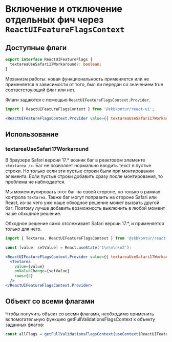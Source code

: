 
<Meta title="Information/Feature flags" />

# Включение и отключение отдельных фич через `ReactUIFeatureFlagsContext`

## Доступные флаги

```typescript static
export interface ReactUIFeatureFlags {
  textareaUseSafari17Workaround?: boolean;
}
```

Механизм работы: новая функциональность применяется или не применяется в зависимости от того, был ли передан со значением true соответствующий флаг или нет.

Флаги задаются с помощью `ReactUIFeatureFlagsContext.Provider`.

```jsx static
import { ReactUIFeatureFlagsContext } from '@skbkontur/react-ui';

<ReactUIFeatureFlagsContext.Provider value={{ textareaUseSafari17Workaround: true }}>{/* ... */}</ReactUIFeatureFlagsContext.Provider>;
```

## Использование

### textareaUseSafari17Workaround

В браузере Safari версии 17.* возник баг в реактовом элементе `<textarea />`. Баг не позволяет нормально вводить текст в пустые строки.
Но только если эти пустые строки были при монтировании элемента.
Если пустые строки добавить сразу после монтирования, то проблема не наблюдается.

Мы можем купировать этот баг на своей стороне, но только в рамках контрола `Textarea`.
Также баг могут поправить на стороне Safari или React, из-за чего уже наше обходное решение может вызвать другой баг.
Поэтому лучше добавить возможность выключить в любой момент наше обходное решение.

Обходное решение само отслеживает Safari версии 17.*, и применяется только для него.

```jsx harmony
import { Textarea, ReactUIFeatureFlagsContext } from '@skbkontur/react-ui';

const [value, setValue] = React.useState('1\n\n\n\n2');

<ReactUIFeatureFlagsContext.Provider value={{ textareaUseSafari17Workaround: true }}>
  <Textarea
    value={value}
    onValueChange={setValue}
    rows={5}
  />
</ReactUIFeatureFlagsContext.Provider>
```

## Объект со всеми флагами

Чтобы получить объект со всеми флагами, необходимо применить вспомогательную функцию getFullValidationsFlagsContext к объекту заданных флагов:

```typescript static
const allFlags = getFullValidationsFlagsContext(useContext(ReactUIFeatureFlagsContext));
```
